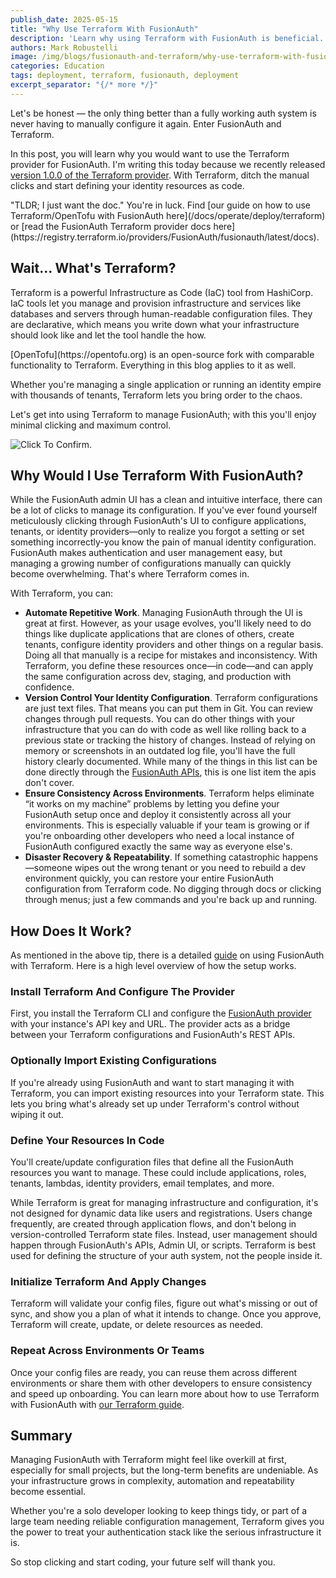 ```yaml
---
publish_date: 2025-05-15
title: "Why Use Terraform With FusionAuth"
description: 'Learn why using Terraform with FusionAuth is beneficial.'
authors: Mark Robustelli
image: /img/blogs/fusionauth-and-terraform/why-use-terraform-with-fusionauth.png
categories: Education
tags: deployment, terraform, fusionauth, deployment
excerpt_separator: "{/* more */}"
---
```



Let's be honest — the only thing better than a fully working auth system is never having to manually configure it again. Enter FusionAuth and Terraform.

In this post, you will learn why you would want to use the Terraform provider for FusionAuth. I'm writing this today because we recently released [version 1.0.0 of the Terraform provider](https://github.com/fusionauth/terraform-provider-fusionauth). With Terraform, ditch the manual clicks and start defining your identity resources as code.

<Aside type="tip">"TLDR; I just want the doc." You're in luck. Find [our guide on how to use Terraform/OpenTofu with FusionAuth here](/docs/operate/deploy/terraform) or [read the FusionAuth Terraform provider docs here](https://registry.terraform.io/providers/FusionAuth/fusionauth/latest/docs).</Aside>

## Wait... What's Terraform?

Terraform is a powerful Infrastructure as Code (IaC) tool from HashiCorp. IaC tools let you manage and provision infrastructure and services like databases and servers through human-readable configuration files. They are declarative, which means you write down what your infrastructure should look like and let the tool handle the how.

<Aside type="tip">[OpenTofu](https://opentofu.org) is an open-source fork with comparable functionality to Terraform. Everything in this blog applies to it as well.</Aside>

Whether you're managing a single application or running an identity empire with thousands of tenants, Terraform lets you bring order to the chaos.

Let's get into using Terraform to manage FusionAuth; with this you'll enjoy minimal clicking and maximum control.

<div style={{textAlign: "center"}}>
  <img src="/img/blogs/fusionauth-and-terraform/confirm-button.jpg" alt="Click To Confirm." style={{ display: "block", margin: "0 auto" }} />
</div>

## Why Would I Use Terraform With FusionAuth?

While the FusionAuth admin UI has a clean and intuitive interface, there can be a lot of clicks to manage its configuration. If you've ever found yourself meticulously clicking through FusionAuth's UI to configure applications, tenants, or identity providers—only to realize you forgot a setting or set something incorrectly-you know the pain of manual identity configuration. FusionAuth makes authentication and user management easy, but managing a growing number of configurations manually can quickly become overwhelming. That's where Terraform comes in.

With Terraform, you can:
* **Automate Repetitive Work**. Managing FusionAuth through the UI is great at first. However, as your usage evolves, you'll likely need to do things like duplicate applications that are clones of others, create tenants, configure identity providers and other things on a regular basis. Doing all that manually is a recipe for mistakes and inconsistency. With Terraform, you define these resources once—in code—and can apply the same configuration across dev, staging, and production with confidence.
* **Version Control Your Identity Configuration**. Terraform configurations are just text files. That means you can put them in Git. You can review changes through pull requests. You can do other things with your infrastructure that you can do with code as well like rolling back to a previous state or tracking the history of changes. Instead of relying on memory or screenshots in an outdated log file, you'll have the full history clearly documented. While many of the things in this list can be done directly through the [FusionAuth APIs](/docs/apis/), this is one list item the apis don't cover.
* **Ensure Consistency Across Environments**. Terraform helps eliminate “it works on my machine” problems by letting you define your FusionAuth setup once and deploy it consistently across all your environments. This is especially valuable if your team is growing or if you're onboarding other developers who need a local instance of FusionAuth configured exactly the same way as everyone else's.
* **Disaster Recovery & Repeatability**. If something catastrophic happens—someone wipes out the wrong tenant or you need to rebuild a dev environment quickly, you can restore your entire FusionAuth configuration from Terraform code. No digging through docs or clicking through menus; just a few commands and you're back up and running.

## How Does It Work?

As mentioned in the above tip, there is a detailed [guide](/docs/operate/deploy/terraform) on using FusionAuth with Terraform. Here is a high level overview of how the setup works.

### Install Terraform And Configure The Provider

First, you install the Terraform CLI and configure the [FusionAuth provider](https://registry.terraform.io/providers/fusionauth/fusionauth/latest) with your instance's API key and URL. The provider acts as a bridge between your Terraform configurations and FusionAuth's REST APIs.

### Optionally Import Existing Configurations

If you're already using FusionAuth and want to start managing it with Terraform, you can import existing resources into your Terraform state. This lets you bring what's already set up under Terraform's control without wiping it out.

### Define Your Resources In Code

You'll create/update configuration files that define all the FusionAuth resources you want to manage. These could include applications, roles, tenants, lambdas, identity providers, email templates, and more.

While Terraform is great for managing infrastructure and configuration, it's not designed for dynamic data like users and registrations. Users change frequently, are created through application flows, and don't belong in version-controlled Terraform state files. Instead, user management should happen through FusionAuth's APIs, Admin UI, or scripts. Terraform is best used for defining the structure of your auth system, not the people inside it.

### Initialize Terraform And Apply Changes

Terraform will validate your config files, figure out what's missing or out of sync, and show you a plan of what it intends to change. Once you approve, Terraform will create, update, or delete resources as needed.

### Repeat Across Environments Or Teams

Once your config files are ready, you can reuse them across different environments or share them with other developers to ensure consistency and speed up onboarding.
You can learn more about how to use Terraform with FusionAuth with [our Terraform guide](/docs/operate/deploy/terraform).

## Summary

Managing FusionAuth with Terraform might feel like overkill at first, especially for small projects, but the long-term benefits are undeniable. As your infrastructure grows in complexity, automation and repeatability become essential.

Whether you're a solo developer looking to keep things tidy, or part of a large team needing reliable configuration management, Terraform gives you the power to treat your authentication stack like the serious infrastructure it is.

So stop clicking and start coding, your future self will thank you.

